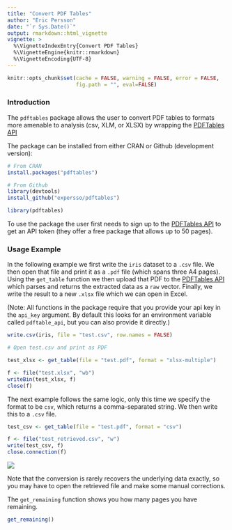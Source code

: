 ```yaml
---
title: "Convert PDF Tables"
author: "Eric Persson"
date: "`r Sys.Date()`"
output: rmarkdown::html_vignette
vignette: >
  %\VignetteIndexEntry{Convert PDF Tables}
  %\VignetteEngine{knitr::rmarkdown}
  %\VignetteEncoding{UTF-8}
---
```


```r
knitr::opts_chunk$set(cache = FALSE, warning = FALSE, error = FALSE, 
                      fig.path = "", eval=FALSE)
```

### Introduction

The `pdftables` package allows the user to convert PDF tables to formats more amenable to analysis (csv, XLM, or XLSX) by wrapping the [PDFTables API](https://pdftables.com)

The package can be installed from either CRAN or Github (development version):

```r
# From CRAN
install.packages("pdftables")

# From Github
library(devtools)
install_github("expersso/pdftables")

library(pdftables)
```

To use the package the user first needs to sign up to the 
[PDFTables API](https://pdftables.com/join) to get an API token (they offer a 
free package that allows up to 50 pages).

### Usage Example

In the following example we first write the `iris` dataset to a `.csv` file. We
then open that file and print it as a `.pdf` file (which spans three A4 pages).
Using the `get_table` function we then upload that PDF to the 
[PDFTables API](https://pdftables.com) which parses and returns the extracted 
data as a `raw` vector. Finally, we write the result to a new `.xlsx` file which 
we can open in Excel.

(Note: All functions in the package require that you provide your api key in the
`api_key` argument. By default this looks for an environment variable called
`pdftable_api`, but you can also provide it directly.)

```r
write.csv(iris, file = "test.csv", row.names = FALSE)

# Open test.csv and print as PDF

test_xlsx <- get_table(file = "test.pdf", format = "xlsx-multiple")

f <- file("test.xlsx", "wb")
writeBin(test_xlsx, f)
close(f)
```

The next example follows the same logic, only this time we specify the format to
be `csv`, which returns a comma-separated string. We then write this to a `.csv`
file.

```r
test_csv <- get_table(file = "test.pdf", format = "csv")

f <- file("test_retrieved.csv", "w")
write(test_csv, f)
close.connection(f)
```

![](example.png)

Note that the conversion is rarely recovers the underlying data exactly, so you
may have to open the retrieved file and make some manual corrections.

The `get_remaining` function shows you how many pages you have remaining.

```r
get_remaining()
```
